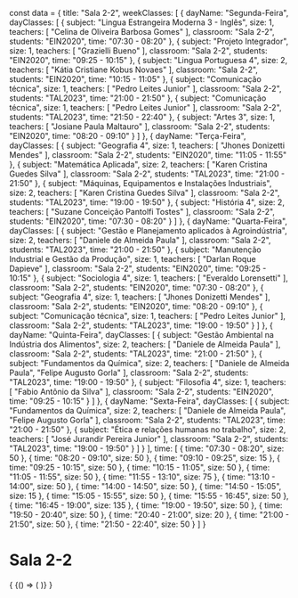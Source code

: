 const data = {
  title: "Sala 2-2",
  weekClasses: [
    {
      dayName: "Segunda-Feira",
      dayClasses: [
        {
          subject: "Lingua Estrangeira Moderna 3 - Inglês",
          size: 1,
          teachers: [
            "Celina de Oliveira Barbosa Gomes"
          ],
          classroom: "Sala 2-2",
          students: "EIN2020",
          time: "07:30 - 08:20"
        },
        {
          subject: "Projeto Integrador",
          size: 1,
          teachers: [
            "Grazielli Bueno"
          ],
          classroom: "Sala 2-2",
          students: "EIN2020",
          time: "09:25 - 10:15"
        },
        {
          subject: "Lingua Portuguesa 4",
          size: 2,
          teachers: [
            "Kátia Cristiane Kobus Novaes"
          ],
          classroom: "Sala 2-2",
          students: "EIN2020",
          time: "10:15 - 11:05"
        },
        {
          subject: "Comunicação técnica",
          size: 1,
          teachers: [
            "Pedro Leites Junior"
          ],
          classroom: "Sala 2-2",
          students: "TAL2023",
          time: "21:00 - 21:50"
        },
        {
          subject: "Comunicação técnica",
          size: 1,
          teachers: [
            "Pedro Leites Junior"
          ],
          classroom: "Sala 2-2",
          students: "TAL2023",
          time: "21:50 - 22:40"
        },
        {
          subject: "Artes 3",
          size: 1,
          teachers: [
            "Josiane Paula Maltauro"
          ],
          classroom: "Sala 2-2",
          students: "EIN2020",
          time: "08:20 - 09:10"
        }
      ]
    },
    {
      dayName: "Terça-Feira",
      dayClasses: [
        {
          subject: "Geografia 4",
          size: 1,
          teachers: [
            "Jhones Donizetti Mendes"
          ],
          classroom: "Sala 2-2",
          students: "EIN2020",
          time: "11:05 - 11:55"
        },
        {
          subject: "Matemática Aplicada",
          size: 2,
          teachers: [
            "Karen Cristina Guedes Silva"
          ],
          classroom: "Sala 2-2",
          students: "TAL2023",
          time: "21:00 - 21:50"
        },
        {
          subject: "Máquinas, Equipamentos e Instalações Industriais",
          size: 2,
          teachers: [
            "Karen Cristina Guedes Silva"
          ],
          classroom: "Sala 2-2",
          students: "TAL2023",
          time: "19:00 - 19:50"
        },
        {
          subject: "História 4",
          size: 2,
          teachers: [
            "Suzane Conceição Pantolfi Tostes"
          ],
          classroom: "Sala 2-2",
          students: "EIN2020",
          time: "07:30 - 08:20"
        }
      ]
    },
    {
      dayName: "Quarta-Feira",
      dayClasses: [
        {
          subject: "Gestão e Planejamento aplicados à Agroindústria",
          size: 2,
          teachers: [
            "Daniele de Almeida Paula"
          ],
          classroom: "Sala 2-2",
          students: "TAL2023",
          time: "21:00 - 21:50"
        },
        {
          subject: "Manutenção Industrial e Gestão da Produção",
          size: 1,
          teachers: [
            "Darlan Roque Dapieve"
          ],
          classroom: "Sala 2-2",
          students: "EIN2020",
          time: "09:25 - 10:15"
        },
        {
          subject: "Sociologia 4",
          size: 1,
          teachers: [
            "Everaldo Lorensetti"
          ],
          classroom: "Sala 2-2",
          students: "EIN2020",
          time: "07:30 - 08:20"
        },
        {
          subject: "Geografia 4",
          size: 1,
          teachers: [
            "Jhones Donizetti Mendes"
          ],
          classroom: "Sala 2-2",
          students: "EIN2020",
          time: "08:20 - 09:10"
        },
        {
          subject: "Comunicação técnica",
          size: 1,
          teachers: [
            "Pedro Leites Junior"
          ],
          classroom: "Sala 2-2",
          students: "TAL2023",
          time: "19:00 - 19:50"
        }
      ]
    },
    {
      dayName: "Quinta-Feira",
      dayClasses: [
        {
          subject: "Gestão Ambiental na Indústria dos Alimentos",
          size: 2,
          teachers: [
            "Daniele de Almeida Paula"
          ],
          classroom: "Sala 2-2",
          students: "TAL2023",
          time: "21:00 - 21:50"
        },
        {
          subject: "Fundamentos da Química",
          size: 2,
          teachers: [
            "Daniele de Almeida Paula",
            "Felipe Augusto Gorla"
          ],
          classroom: "Sala 2-2",
          students: "TAL2023",
          time: "19:00 - 19:50"
        },
        {
          subject: "Filosofia 4",
          size: 1,
          teachers: [
            "Fabio Antônio da Silva"
          ],
          classroom: "Sala 2-2",
          students: "EIN2020",
          time: "09:25 - 10:15"
        }
      ]
    },
    {
      dayName: "Sexta-Feira",
      dayClasses: [
        {
          subject: "Fundamentos da Química",
          size: 2,
          teachers: [
            "Daniele de Almeida Paula",
            "Felipe Augusto Gorla"
          ],
          classroom: "Sala 2-2",
          students: "TAL2023",
          time: "21:00 - 21:50"
        },
        {
          subject: "Ética e relações humanas no trabalho",
          size: 2,
          teachers: [
            "José Jurandir Pereira Junior"
          ],
          classroom: "Sala 2-2",
          students: "TAL2023",
          time: "19:00 - 19:50"
        }
      ]
    }
  ],
  time: [
    {
      time: "07:30 - 08:20",
      size: 50
    },
    {
      time: "08:20 - 09:10",
      size: 50
    },
    {
      time: "09:10 - 09:25",
      size: 15
    },
    {
      time: "09:25 - 10:15",
      size: 50
    },
    {
      time: "10:15 - 11:05",
      size: 50
    },
    {
      time: "11:05 - 11:55",
      size: 50
    },
    {
      time: "11:55 - 13:10",
      size: 75
    },
    {
      time: "13:10 - 14:00",
      size: 50
    },
    {
      time: "14:00 - 14:50",
      size: 50
    },
    {
      time: "14:50 - 15:05",
      size: 15
    },
    {
      time: "15:05 - 15:55",
      size: 50
    },
    {
      time: "15:55 - 16:45",
      size: 50
    },
    {
      time: "16:45 - 19:00",
      size: 135
    },
    {
      time: "19:00 - 19:50",
      size: 50
    },
    {
      time: "19:50 - 20:40",
      size: 50
    },
    {
      time: "20:40 - 21:00",
      size: 20
    },
    {
      time: "21:00 - 21:50",
      size: 50
    },
    {
      time: "21:50 - 22:40",
      size: 50
    }
  ]
}

# Sala 2-2

<div>
  {
    <BrowserOnly>
      {() => (
        <Grid
          title={data.title}
          weekClasses={data.weekClasses}
          time={data.time}
        />
      )}
    </BrowserOnly>
  }
</div>
